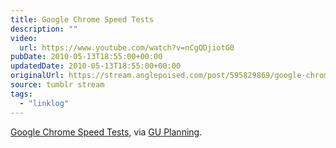 ```yaml
---
title: Google Chrome Speed Tests
description: ""
video:
  url: https://www.youtube.com/watch?v=nCgQDjiotG0
pubDate: 2010-05-13T18:55:00+00:00
updatedDate: 2010-05-13T18:55:00+00:00
originalUrl: https://stream.anglepoised.com/post/595829869/google-chrome-speed-tests-via-gu-planning
source: tumblr stream
tags:
  - "linklog"
---
```


[Google Chrome Speed Tests][1], via [GU Planning][2].

[1]: https://www.youtube.com/watch?v=nCgQDjiotG0
[2]: http://guplanning.posterous.com/google-chrome-speed-tests-96
